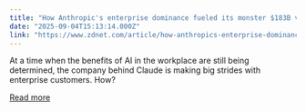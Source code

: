 ```yaml
---
title: "How Anthropic's enterprise dominance fueled its monster $183B valuation"
date: "2025-09-04T15:13:14.000Z"
link: "https://www.zdnet.com/article/how-anthropics-enterprise-dominance-fueled-its-monster-183b-valuation/"
---
```


At a time when the benefits of AI in the workplace are still being determined, the company behind Claude is making big strides with enterprise customers. How?

[Read more](https://www.zdnet.com/article/how-anthropics-enterprise-dominance-fueled-its-monster-183b-valuation/)
